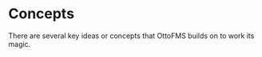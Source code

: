 
# Concepts

There are several key ideas or concepts that OttoFMS builds on to
work its magic.

<Cards>
  <Card title="Deployments" href="/concepts/deployments" />
  <Card title="Builds" href="/concepts/builds" />
  <Card title="Public Builds" href="/concepts/public-builds" />
  <Card title="Schedules" href="/concepts/schedules" />
  <Card title="Developer API" href="/concepts/developer-api" />
  <Card
    title="Closing Additional Files"
    href="/concepts/close-additional-files"
  />
  <Card
    title="Posts Deployment Scripts"
    href="/concepts/post-deployment-scripts"
  />
</Cards>
